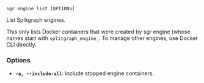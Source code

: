 
```sgr engine list [OPTIONS] ```

List Splitgraph engines.

This only lists Docker containers that were created by sgr engine
(whose names start with `splitgraph_engine_`. To manage other engines,
use Docker CLI directly.

### Options

  * **`-a, --include-all`**: Include stopped engine containers.
